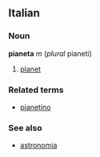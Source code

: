 ==Italian==
===Noun===
'''pianeta''' ''m'' (''plural'' pianeti)

# [[planet]]

===Related terms===
*[[pianetino]]

===See also===
*[[astronomia]]